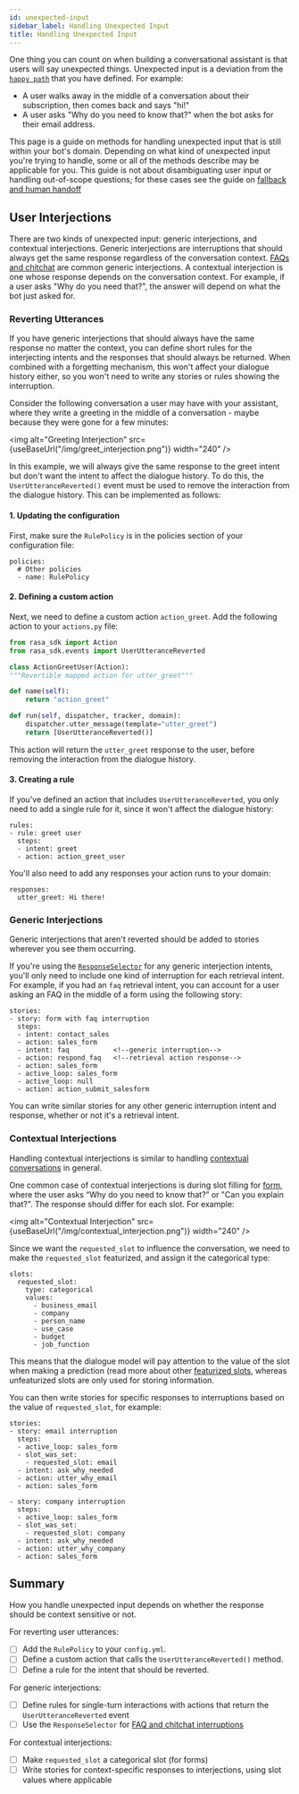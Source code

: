 ```yaml
---
id: unexpected-input
sidebar_label: Handling Unexpected Input
title: Handling Unexpected Input
---
```


One thing you can count on when building a conversational assistant is that users
will say unexpected things. Unexpected input is a deviation from the [`happy path`](glossary.mdx#happy_unhappy_paths)
that you have defined.  For example:

- A user walks away in the middle of a conversation about their subscription, then comes back
and says "hi!"
- A user asks "Why do you need to know that?" when the bot asks for their email address.

This page is a guide on methods for handling unexpected input that is still within your bot's domain.
Depending on what kind of unexpected
input you're trying to handle, some or all of the methods describe may be applicable for you. This guide
is not about disambiguating user input or handling out-of-scope questions; for these cases see
the guide on [fallback and human handoff](fallback-handoff.mdx)


## User Interjections

There are two kinds of unexpected input: generic interjections, and contextual interjections.
Generic interjections are interruptions that should always get the same response regardless of the
conversation context. [FAQs and chitchat](#chitchat-faqs) are common generic interjections.
A contextual interjection is one whose response depends on the conversation context.
For example, if a user asks "Why do you need that?", the answer will depend on what the bot just
asked for.

### Reverting Utterances

If you have generic interjections that should always have the same response no
matter the context, you can define
short rules for the interjecting intents and the responses that should always be returned.
When combined with a forgetting mechanism, this won't affect your dialogue history either, so
you won't need to write any stories or rules showing the interruption.

Consider the following conversation a user may have with
your assistant, where they write a greeting in the middle of a conversation -
maybe because they were gone for a few minutes:

<img alt="Greeting Interjection" src={useBaseUrl("/img/greet_interjection.png")} width="240" />


In this example, we will always give the same response to the greet intent but don't want the
intent to affect the dialogue history. To do this, the `UserUtteranceReverted()` event must be used
to remove the interaction from the dialogue history. This can be implemented as follows:

#### 1. Updating the configuration

First, make sure the `RulePolicy` is in the policies section of your configuration file:

```rasa-yaml
policies:
  # Other policies
  - name: RulePolicy
```

#### 2. Defining a custom action

Next, we need to define a custom action `action_greet`.
Add the following action to your `actions.py` file:

```python
from rasa_sdk import Action
from rasa_sdk.events import UserUtteranceReverted

class ActionGreetUser(Action):
"""Revertible mapped action for utter_greet"""

def name(self):
    return "action_greet"

def run(self, dispatcher, tracker, domain):
    dispatcher.utter_message(template="utter_greet")
    return [UserUtteranceReverted()]
```

This action will return the `utter_greet` response to the user, before removing the interaction from the dialogue history.

#### 3. Creating a rule

If you've defined an action that includes `UserUtteranceReverted`, you only
need to add a single rule for it, since it won't affect the dialogue history:

```rasa-yaml
rules:
- rule: greet user
  steps:
  - intent: greet
  - action: action_greet_user
```

You'll also need to add any responses your action runs to your domain:

```rasa-yaml
responses:
  utter_greet: Hi there!
```


### Generic Interjections

Generic interjections that aren't reverted should be added to stories wherever you see them occurring.

If you're using the [`ResponseSelector`](components/selectors.mdx#responseselector)
for any generic interjection intents, you'll only need to include one kind of interruption for each retrieval
intent. For example, if you had an `faq` retrieval intent,
you can account for a user asking an FAQ in the middle of a form using the following story:

```
stories:
- story: form with faq interruption
  steps:
  - intent: contact_sales
  - action: sales_form
  - intent: faq           <!--generic interruption-->
  - action: respond_faq   <!--retrieval action response-->
  - action: sales_form
  - active_loop: sales_form
  - active_loop: null
  - action: action_submit_salesform
```

You can write similar stories for any other generic interruption intent and response,
whether or not it's a retrieval intent.

### Contextual Interjections

Handling contextual interjections is similar to handling [contextual conversations](contextual-conversations.mdx)
in general.

One common case of contextual interjections is during slot filling for [form](forms.mdx), where the user
asks “Why do you need to know that?” or "Can you explain that?".
The response should differ for each slot. For example:

<img alt="Contextual Interjection" src={useBaseUrl("/img/contextual_interjection.png")} width="240" />

Since we want the `requested_slot` to influence the conversation,
we need to make the `requested_slot` featurized, and assign it the categorical type:

```rasa-yaml
slots:
  requested_slot:
    type: categorical
    values:
      - business_email
      - company
      - person_name
      - use_case
      - budget
      - job_function
```

This means that the dialogue model will pay attention to the value of the slot when making a prediction
(read more about other [featurized slots](./domain.mdx#slots), whereas
unfeaturized slots are only used for storing information.

You can then write stories for specific responses to interruptions based on the value of `requested_slot`, for example:

```
stories:
- story: email interruption
  steps:
  - active_loop: sales_form
  - slot_was_set:
    - requested_slot: email
  - intent: ask_why_needed
  - action: utter_why_email
  - action: sales_form

- story: company interruption
  steps:
  - active_loop: sales_form
  - slot_was_set:
    - requested_slot: company
  - intent: ask_why_needed
  - action: utter_why_company
  - action: sales_form
```


## Summary

How you handle unexpected input depends on whether the response should be
context sensitive or not.

For reverting user utterances:
  - [ ] Add the `RulePolicy` to your `config.yml`.
  - [ ] Define a custom action that calls the `UserUtteranceReverted()` method.
  - [ ] Define a rule for the intent that should be reverted.

For generic interjections:
  - [ ] Define rules for single-turn interactions with actions that return the `UserUtteranceReverted` event
  - [ ] Use the `ResponseSelector` for [FAQ and chitchat interruptions](chitchat-faqs.mdx)

For contextual interjections:
  - [ ] Make `requested_slot` a categorical slot (for forms)
  - [ ] Write stories for context-specific responses to interjections, using slot values where applicable
